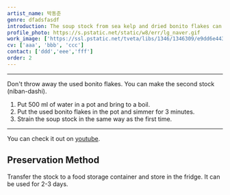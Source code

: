 ```yaml
---
artist_name: 박동준
genre: dfadsfasdf
introduction: The soup stock from sea kelp and dried bonito flakes can be used in many Japanese food such as miso soup, soba, udon, and stew.
profile_photo: https://s.pstatic.net/static/w8/err/lg_naver.gif
work_image: ['https://ssl.pstatic.net/tveta/libs/1346/1346309/e9dd6e44349fab0170d3_20210903111801457.jpg']
cv: ['aaa', 'bbb', 'ccc']
contact: ['ddd','eee','fff']
order: 2
---
```


<Ingredients ingredients={ingredients} />

<Directions directions={directions} />

---

Don't throw away the used bonito flakes. You can make the second stock (niban-dashi).

1. Put 500 ml of water in a pot and bring to a boil.
2. Put the used bonito flakes in the pot and simmer for 3 minutes.
3. Strain the soup stock in the same way as the first time.

---

You can check it out on [youtube](https://youtu.be/6Lxdp1R40EY).

## Preservation Method

Transfer the stock to a food storage container and store in the fridge. It can be used for 2-3 days.

<Tips tips={tips} />
